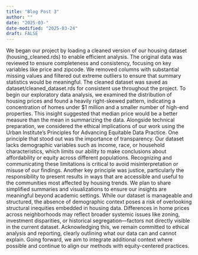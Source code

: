 ```yaml
---
title: "Blog Post 3"
author: ""
date: "2025-03-"
date-modified: "2025-03-24"
draft: FALSE
---
```

We began our project by loading a cleaned version of our housing dataset (housing_cleaned.rds) to enable efficient analysis. The original data was reviewed to ensure completeness and consistency, focusing on key variables like price and zipcode. We removed columns with substantial missing values and filtered out extreme outliers to ensure that summary statistics would be meaningful. The cleaned dataset was saved as dataset/cleaned_dataset.rds for consistent use throughout the project. To begin our exploratory data analysis, we examined the distribution of housing prices and found a heavily right-skewed pattern, indicating a concentration of homes under $1 million and a smaller number of high-end properties. This insight suggested that median price would be a better measure than the mean in summarizing the data.
Alongside technical preparation, we considered the ethical implications of our work using the Urban Institute’s Principles for Advancing Equitable Data Practice. One principle that stood out was the importance of transparency. Our dataset lacks demographic variables such as income, race, or household characteristics, which limits our ability to make conclusions about affordability or equity across different populations. Recognizing and communicating these limitations is critical to avoid misinterpretation or misuse of our findings. Another key principle was justice, particularly the responsibility to present results in ways that are accessible and useful to the communities most affected by housing trends. We plan to share simplified summaries and visualizations to ensure our insights are meaningful beyond academic settings.
While our dataset is manageable and structured, the absence of demographic context poses a risk of overlooking structural inequities embedded in housing data. Differences in home prices across neighborhoods may reflect broader systemic issues like zoning, investment disparities, or historical segregation—factors not directly visible in the current dataset. Acknowledging this, we remain committed to ethical analysis and reporting, clearly outlining what our data can and cannot explain. Going forward, we aim to integrate additional context where possible and continue to align our methods with equity-centered practices.

